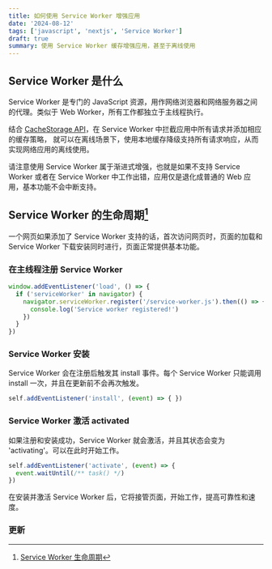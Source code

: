 ```yaml
---
title: 如何使用 Service Worker 增强应用
date: '2024-08-12'
tags: ['javascript', 'nextjs', 'Service Worker']
draft: true
summary: 使用 Service Worker 缓存增强应用，甚至于离线使用
---
```


## Service Worker 是什么

Service Worker 是专门的 JavaScript 资源，用作网络浏览器和网络服务器之间的代理。类似于 Web Worker，所有工作都独立于主线程执行。

结合 [CacheStorage API](https://developer.mozilla.org/zh-CN/docs/Web/API/CacheStorage)，在 Service Worker 中拦截应用中所有请求并添加相应的缓存策略，
就可以在离线场景下，使用本地缓存降级支持所有请求响应，从而实现网络应用的离线使用。

请注意使用 Service Worker 属于渐进式增强，也就是如果不支持 Service Worker 或者在 Service Worker 中工作出错，应用仅是退化成普通的 Web 应用，基本功能不会中断支持。

## Service Worker 的生命周期[^1]

一个网页如果添加了 Service Worker 支持的话，首次访问网页时，页面的加载和 Service Worker 下载安装同时进行，页面正常提供基本功能。

### 在主线程注册 Service Worker

```js
window.addEventListener('load', () => {
  if ('serviceWorker' in navigator) {
    navigator.serviceWorker.register('/service-worker.js').then(() => {
      console.log('Service worker registered!')
    })
  }
})
```

### Service Worker 安装

Service Worker 会在注册后触发其 install 事件。每个 Service Worker 只能调用 install 一次，并且在更新前不会再次触发。

```js:service-worker.js
self.addEventListener('install', (event) => { })
```

### Service Worker 激活 activated

如果注册和安装成功，Service Worker 就会激活，并且其状态会变为 'activating'。可以在此时开始工作。

```js
self.addEventListener('activate', (event) => {
  event.waitUntil(/** task() */)
})
```

在安装并激活 Service Worker 后，它将接管页面，开始工作，提高可靠性和速度。

### 更新


[^1]: [Service Worker 生命周期](https://web.dev/articles/service-worker-lifecycle?hl=zh-cn)